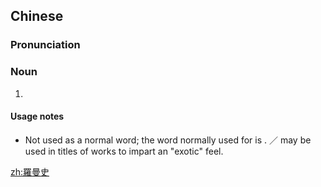 {{also|罗曼史}}
==Chinese==
{{zh-forms|s=罗曼史|gloss=-}}
{{wikipedia|lang=zh}}

===Pronunciation===
{{zh-pron
|m=luómànshǐ
|c=lo4 maan6 si2
|cat=n
}}

===Noun===
{{zh-noun}}

# {{n-g|Transcription of {{der|zh|en|romance}}.}}

====Usage notes====
* Not used as a normal word; the word normally used for {{m|en|romance}} is {{zh-l|浪漫}}. {{lang|zh|羅曼史}}／{{lang|zh|罗曼史}} may be used in titles of works to impart an "exotic" feel.

[[zh:羅曼史]]
